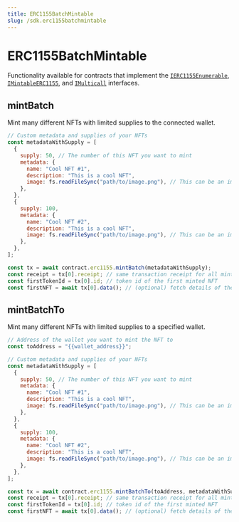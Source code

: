 ```yaml
---
title: ERC1155BatchMintable
slug: /sdk.erc1155batchmintable
---
```


# ERC1155BatchMintable

Functionality available for contracts that implement the
[`IERC1155Enumerable`](/contracts/IERC1155Enumerable),
[`IMintableERC1155`](/contracts/IMintableERC1155), and
[`IMulticall`](/contracts/IMulticall)
interfaces.

## mintBatch

Mint many different NFTs with limited supplies to the connected wallet.

```javascript
// Custom metadata and supplies of your NFTs
const metadataWithSupply = [
  {
    supply: 50, // The number of this NFT you want to mint
    metadata: {
      name: "Cool NFT #1",
      description: "This is a cool NFT",
      image: fs.readFileSync("path/to/image.png"), // This can be an image url or file
    },
  },
  {
    supply: 100,
    metadata: {
      name: "Cool NFT #2",
      description: "This is a cool NFT",
      image: fs.readFileSync("path/to/image.png"), // This can be an image url or file
    },
  },
];

const tx = await contract.erc1155.mintBatch(metadataWithSupply);
const receipt = tx[0].receipt; // same transaction receipt for all minted NFTs
const firstTokenId = tx[0].id; // token id of the first minted NFT
const firstNFT = await tx[0].data(); // (optional) fetch details of the first minted NFT
```

## mintBatchTo

Mint many different NFTs with limited supplies to a specified wallet.

```javascript
// Address of the wallet you want to mint the NFT to
const toAddress = "{{wallet_address}}";

// Custom metadata and supplies of your NFTs
const metadataWithSupply = [
  {
    supply: 50, // The number of this NFT you want to mint
    metadata: {
      name: "Cool NFT #1",
      description: "This is a cool NFT",
      image: fs.readFileSync("path/to/image.png"), // This can be an image url or file
    },
  },
  {
    supply: 100,
    metadata: {
      name: "Cool NFT #2",
      description: "This is a cool NFT",
      image: fs.readFileSync("path/to/image.png"), // This can be an image url or file
    },
  },
];

const tx = await contract.erc1155.mintBatchTo(toAddress, metadataWithSupply);
const receipt = tx[0].receipt; // same transaction receipt for all minted NFTs
const firstTokenId = tx[0].id; // token id of the first minted NFT
const firstNFT = await tx[0].data(); // (optional) fetch details of the first minted NFT
```
